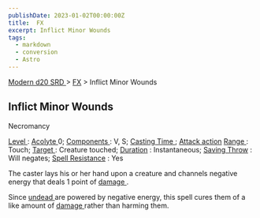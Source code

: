 ```yaml
---
publishDate: 2023-01-02T00:00:00Z
title:  FX
excerpt: Inflict Minor Wounds
tags:
  - markdown
  - conversion
  - Astro
---
```


[ Modern d20 SRD ](/#modernD20) > [ FX](modern-d20-srd-fx-index) > Inflict Minor Wounds

##  Inflict Minor Wounds

Necromancy

[ Level ](modern-d20-srd-fx-level) : [ Acolyte ](modern-d20-srd-classes-advanced-acolyte) 0; [ Components ](modern-d20-srd-fx-components) : V, S; [Casting Time ](modern-d20-srd-fx-casting-time) ; [ Attack action](modern-d20-srd-combat-attack-actions) [ Range ](modern-d20-srd-fx-range) :
Touch; [ Target ](modern-d20-srd-fx-target) : Creature touched; [ Duration](modern-d20-srd-fx-duration) : Instantaneous; [ Saving Throw](modern-d20-srd-basics-saving-throws) : Will negates; [ Spell Resistance](modern-d20-srd-special-abilities-spell-resistance) : Yes

The caster lays his or her hand upon a creature and channels negative energy
that deals 1 point of [ damage ](modern-d20-srd-combat-damage) .

Since [ undead ](modern-d20-srd-creature-types-undead) are powered by negative
energy, this spell cures them of a like amount of [ damage ](modern-d20-srd-combat-damage) rather than harming them.

